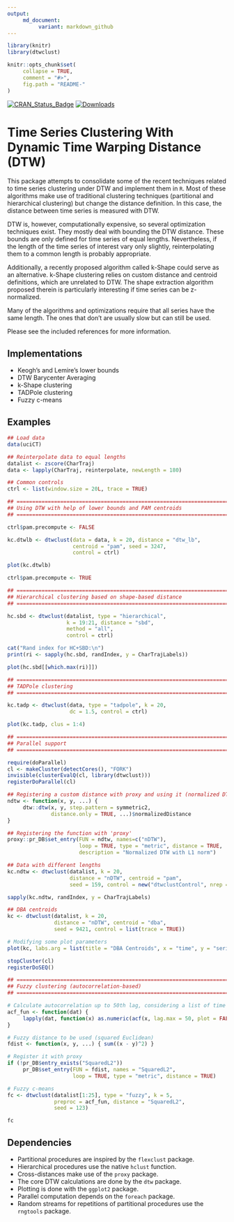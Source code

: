 ```yaml
---
output:
     md_document:
          variant: markdown_github
---
```


<!-- README.md is generated from README.Rmd. Please edit that file -->

```r
library(knitr)
library(dtwclust)

knitr::opts_chunk$set(
     collapse = TRUE,
     comment = "#>",
     fig.path = "README-"
)
```

[![CRAN_Status_Badge](http://www.r-pkg.org/badges/version/dtwclust)](http://cran.r-project.org/web/packages/dtwclust)
[![Downloads](http://cranlogs.r-pkg.org/badges/dtwclust)](http://cran.rstudio.com/package=dtwclust)

# Time Series Clustering With Dynamic Time Warping Distance (DTW)

This package attempts to consolidate some of the recent techniques related to time series clustering under DTW and implement them in `R`. Most of these algorithms make use of traditional clustering techniques (partitional and hierarchical clustering) but change the distance definition. In this case, the distance between time series is measured with DTW.

DTW is, however, computationally expensive, so several optimization techniques exist. They mostly deal with bounding the DTW distance. These bounds are only defined for time series of equal lengths. Nevertheless, if the length of the time series of interest vary only slightly, reinterpolating them to a common length is probably appropriate.

Additionally, a recently proposed algorithm called k-Shape could serve as an alternative. k-Shape clustering relies on custom distance and centroid definitions, which are unrelated to DTW. The shape extraction algorithm proposed therein is particularly interesting if time series can be z-normalized.

Many of the algorithms and optimizations require that all series have the same length. The ones that don't are usually slow but can still be used.

Please see the included references for more information.

## Implementations

* Keogh's and Lemire's lower bounds
* DTW Barycenter Averaging
* k-Shape clustering
* TADPole clustering
* Fuzzy c-means

## Examples

```r
## Load data
data(uciCT)

## Reinterpolate data to equal lengths
datalist <- zscore(CharTraj)
data <- lapply(CharTraj, reinterpolate, newLength = 180)

## Common controls
ctrl <- list(window.size = 20L, trace = TRUE)

## =============================================================================================
## Using DTW with help of lower bounds and PAM centroids
## =============================================================================================

ctrl$pam.precompute <- FALSE

kc.dtwlb <- dtwclust(data = data, k = 20, distance = "dtw_lb",
                     centroid = "pam", seed = 3247, 
                     control = ctrl)

plot(kc.dtwlb)

ctrl$pam.precompute <- TRUE

## =============================================================================================
## Hierarchical clustering based on shape-based distance
## =============================================================================================

hc.sbd <- dtwclust(datalist, type = "hierarchical",
                   k = 19:21, distance = "sbd",
                   method = "all",
                   control = ctrl)

cat("Rand index for HC+SBD:\n")
print(ri <- sapply(hc.sbd, randIndex, y = CharTrajLabels))

plot(hc.sbd[[which.max(ri)]])

## =============================================================================================
## TADPole clustering
## =============================================================================================

kc.tadp <- dtwclust(data, type = "tadpole", k = 20,
                    dc = 1.5, control = ctrl)

plot(kc.tadp, clus = 1:4)

## =============================================================================================
## Parallel support
## =============================================================================================

require(doParallel)
cl <- makeCluster(detectCores(), "FORK")
invisible(clusterEvalQ(cl, library(dtwclust)))
registerDoParallel(cl)

## Registering a custom distance with proxy and using it (normalized DTW)
ndtw <- function(x, y, ...) {
     dtw::dtw(x, y, step.pattern = symmetric2,
              distance.only = TRUE, ...)$normalizedDistance
}

## Registering the function with 'proxy'
proxy::pr_DB$set_entry(FUN = ndtw, names=c("nDTW"),
                       loop = TRUE, type = "metric", distance = TRUE,
                       description = "Normalized DTW with L1 norm")

## Data with different lengths
kc.ndtw <- dtwclust(datalist, k = 20,
                    distance = "nDTW", centroid = "pam",
                    seed = 159, control = new("dtwclustControl", nrep = 8L))

sapply(kc.ndtw, randIndex, y = CharTrajLabels)

## DBA centroids
kc <- dtwclust(datalist, k = 20,
               distance = "nDTW", centroid = "dba",
               seed = 9421, control = list(trace = TRUE))

# Modifying some plot parameters
plot(kc, labs.arg = list(title = "DBA Centroids", x = "time", y = "series"))

stopCluster(cl)
registerDoSEQ()

## =============================================================================================
## Fuzzy clustering (autocorrelation-based)
## =============================================================================================

# Calculate autocorrelation up to 50th lag, considering a list of time series as input
acf_fun <- function(dat) {
     lapply(dat, function(x) as.numeric(acf(x, lag.max = 50, plot = FALSE)$acf))
}

# Fuzzy distance to be used (squared Euclidean)
fdist <- function(x, y, ...) { sum((x - y)^2) }

# Register it with proxy
if (!pr_DB$entry_exists("SquaredL2"))
     pr_DB$set_entry(FUN = fdist, names = "SquaredL2",
                     loop = TRUE, type = "metric", distance = TRUE)

# Fuzzy c-means
fc <- dtwclust(datalist[1:25], type = "fuzzy", k = 5,
               preproc = acf_fun, distance = "SquaredL2",
               seed = 123)

fc
```

## Dependencies

* Partitional procedures are inspired by the `flexclust` package.
* Hierarchical procedures use the native `hclust` function.
* Cross-distances make use of the `proxy` package.
* The core DTW calculations are done by the `dtw` package.
* Plotting is done with the `ggplot2` package.
* Parallel computation depends on the `foreach` package.
* Random streams for repetitions of partitional procedures use the `rngtools` package.
